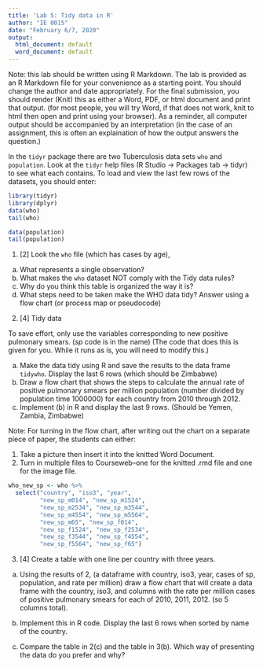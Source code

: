 ```yaml
---
title: 'Lab 5: Tidy data in R'
author: "IE 0015"
date: "February 6/7, 2020"
output:
  html_document: default
  word_document: default
---
```


Note: this lab should be written using R Markdown.  The lab is provided as an R Markdown file for your convenience as a starting point. You should change the author and date appropriately. For the final submission, you should render (Knit) this as either a Word, PDF, or html document and print that output. (for most people, you will try Word, if that does not work, knit to html then open and print using your browser).  As a reminder, all computer output should be accompanied by an interpretation (in the case of an assignment, this is often an explaination of how the output answers the question.)

In the `tidyr` package there are two Tuberculosis data sets `who` and `population`.  Look at the `tidyr` help files (R Studio -> Packages tab -> tidyr) to see what each contains. To load and view the last few rows of the datasets, you should enter:

```r
library(tidyr)
library(dplyr)
data(who)
tail(who)
```
```r
data(population)
tail(population)
```

1. [2] Look the `who` file (which has cases by age), 

a. What represents a single observation?  
b. What makes the `who` dataset NOT comply with the Tidy data rules?  
c. Why do you think this table is organized the way it is?
d. What steps need to be taken make the WHO data tidy? Answer using a flow chart (or process map or pseudocode)

2. [4]  Tidy data

To save effort, only use the variables corresponding to new positive pulmonary smears. (*sp* code is in the name) (The code that does this is given for you. While it runs as is, you will need to modify this.)

a. Make the data tidy using R and save the results to the data frame `tidywho`. Display the last 6 rows (which should be Zimbabwe)
b. Draw a flow chart that shows the steps to calculate the annual rate of positive pulmonary smears per million population (number divided by population time 1000000) for each country from 2010 through 2012.  
c. Implement (b) in R and display the last 9 rows. (Should be Yemen, Zambia, Zimbabwe)

Note: For turning in the flow chart, after writing out the chart on a separate piece of paper, the students can either:

1.	Take a picture then insert it into the knitted Word Document.
2.	Turn in multiple files to Courseweb--one for the knitted .rmd file and one for the image file.

```r
who_new_sp <- who %>% 
  select("country", "iso3", "year", 
         "new_sp_m014", "new_sp_m1524",
         "new_sp_m2534", "new_sp_m3544", 
         "new_sp_m4554", "new_sp_m5564", 
         "new_sp_m65", "new_sp_f014", 
         "new_sp_f1524", "new_sp_f2534",
         "new_sp_f3544", "new_sp_f4554",
         "new_sp_f5564", "new_sp_f65")
```

3. [4] Create a table with one line per country with three years.

a.  Using the results of 2, (a dataframe with country, iso3, year, cases of sp, population, and rate per million) draw a flow chart that will create a data frame with the country, iso3, and columns with the rate per million cases of positive pulmonary smears for each of 2010, 2011, 2012. (so 5 columns total).

b.  Implement this in R code.  Display the last 6 rows when sorted by name of the country.

c.  Compare the table in 2(c) and the table in 3(b).  Which way of presenting the data do you prefer and why?

